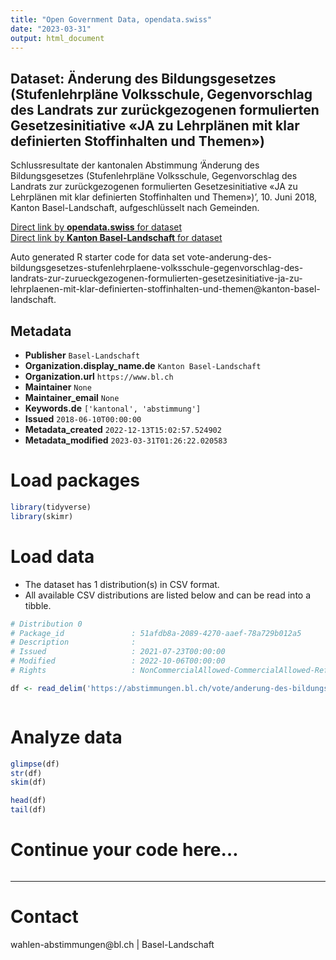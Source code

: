 ```yaml
---
title: "Open Government Data, opendata.swiss"
date: "2023-03-31"
output: html_document
---
```


## Dataset: Änderung des Bildungsgesetzes (Stufenlehrpläne Volksschule, Gegenvorschlag des Landrats zur zurückgezogenen formulierten Gesetzesinitiative «JA zu Lehrplänen mit klar definierten Stoffinhalten und Themen»)

Schlussresultate der kantonalen Abstimmung 'Änderung des Bildungsgesetzes (Stufenlehrpläne Volksschule, Gegenvorschlag des Landrats zur zurückgezogenen formulierten Gesetzesinitiative «JA zu Lehrplänen mit klar definierten Stoffinhalten und Themen») ', 10. Juni 2018, Kanton Basel-Landschaft, aufgeschlüsselt nach Gemeinden.

[Direct link by **opendata.swiss** for dataset](https://opendata.swiss/de/dataset/anderung-des-bildungsgesetzes-stufenlehrplane-volksschule-gegenvorschlag-des-landrats-zur-zuruc)<br>
[Direct link by **Kanton Basel-Landschaft** for dataset](https://abstimmungen.bl.ch/vote/anderung-des-bildungsgesetzes-stufenlehrplaene-volksschule-gegenvorschlag-des-landrats-zur-zurueckgezogenen-formulierten-gesetzesinitiative-ja-zu-lehrplaenen-mit-klar-definierten-stoffinhalten-und-themen/data)

Auto generated R starter code for data set vote-anderung-des-bildungsgesetzes-stufenlehrplaene-volksschule-gegenvorschlag-des-landrats-zur-zurueckgezogenen-formulierten-gesetzesinitiative-ja-zu-lehrplaenen-mit-klar-definierten-stoffinhalten-und-themen@kanton-basel-landschaft.

## Metadata

- **Publisher** `Basel-Landschaft`
- **Organization.display_name.de** `Kanton Basel-Landschaft`
- **Organization.url** `https://www.bl.ch`
- **Maintainer** `None`
- **Maintainer_email** `None`
- **Keywords.de** `['kantonal', 'abstimmung']`
- **Issued** `2018-06-10T00:00:00`
- **Metadata_created** `2022-12-13T15:02:57.524902`
- **Metadata_modified** `2023-03-31T01:26:22.020583`


# Load packages

```r

library(tidyverse)
library(skimr)

```

# Load data

-   The dataset has 1 distribution(s) in CSV format.
-   All available CSV distributions are listed below and can be read into a tibble.

```r

# Distribution 0
# Package_id               : 51afdb8a-2089-4270-aaef-78a729b012a5
# Description              : 
# Issued                   : 2021-07-23T00:00:00
# Modified                 : 2022-10-06T00:00:00
# Rights                   : NonCommercialAllowed-CommercialAllowed-ReferenceRequired

df <- read_delim('https://abstimmungen.bl.ch/vote/anderung-des-bildungsgesetzes-stufenlehrplaene-volksschule-gegenvorschlag-des-landrats-zur-zurueckgezogenen-formulierten-gesetzesinitiative-ja-zu-lehrplaenen-mit-klar-definierten-stoffinhalten-und-themen/data-csv')



```

# Analyze data

```r

glimpse(df)
str(df)
skim(df)

head(df)
tail(df)

```

# Continue your code here...

```r

```

------------------------------------------------------------------------

# Contact

wahlen-abstimmungen@bl.ch | Basel-Landschaft
